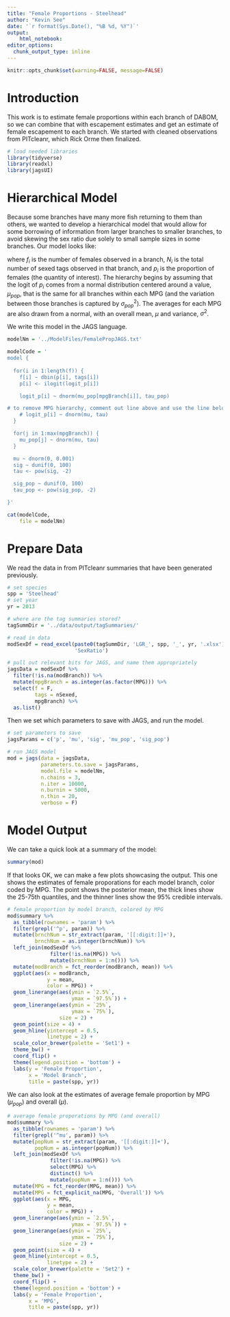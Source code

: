 ```yaml
---
title: "Female Proportions - Steelhead"
author: "Kevin See"
date: '`r format(Sys.Date(), "%B %d, %Y")`'
output:
    html_notebook:
editor_options: 
  chunk_output_type: inline
---
```


```r
knitr::opts_chunk$set(warning=FALSE, message=FALSE)
```

# Introduction

This work is to estimate female proportions within each branch of DABOM, so we can combine that with escapement estimates and get an estimate of female escapement to each branch. We started with cleaned observations from PITcleanr, which Rick Orme then finalized.

```r
# load needed libraries
library(tidyverse)
library(readxl)
library(jagsUI)
```

# Hierarchical Model

Because some branches have many more fish returning to them than others, we wanted to develop a hierarchical model that would allow for some borrowing of information from larger branches to smaller branches, to avoid skewing the sex ratio due solely to small sample sizes in some branches. Our model looks like:

\begin{aligned}

f_i &\sim Bin(p_i, N_i) \\
\text{logit}(p_i) &\sim N(\mu_{pop_i}, \sigma^2_{pop}) \\
\mu_{pop} &\sim N(\mu, \sigma^2) \\

\end{aligned}

where $f_i$ is the number of females observed in a branch, $N_i$ is the total number of sexed tags observed in that branch, and $p_i$ is the proportion of females (the quantity of interest). The hierarchy begins by assuming that the logit of $p_i$ comes from a normal distribution centered around a value, $\mu_{pop}$, that is the same for all branches within each MPG (and the variation between those branches is captured by $\sigma^2_{pop}$). The averages for each MPG are also drawn from a normal, with an overall mean, $\mu$ and variance, $\sigma^2$. 

We write this model in the JAGS language.

```r
modelNm = '../ModelFiles/FemalePropJAGS.txt'

modelCode = '
model {
  
  for(i in 1:length(f)) {
    f[i] ~ dbin(p[i], tags[i])
    p[i] <- ilogit(logit_p[i])    

    logit_p[i] ~ dnorm(mu_pop[mpgBranch[i]], tau_pop)

# to remove MPG hierarchy, comment out line above and use the line below
    # logit_p[i] ~ dnorm(mu, tau)
  }

  for(j in 1:max(mpgBranch)) {
    mu_pop[j] ~ dnorm(mu, tau)
  }

  mu ~ dnorm(0, 0.001)
  sig ~ dunif(0, 100)
  tau <- pow(sig, -2)

  sig_pop ~ dunif(0, 100)
  tau_pop <- pow(sig_pop, -2)

}'

cat(modelCode,
    file = modelNm)
```

# Prepare Data

We read the data in from PITcleanr summaries that have been generated previously.

```r
# set species
spp = 'Steelhead'
# set year
yr = 2013

# where are the tag summaries stored?
tagSummDir = '../data/output/tagSummaries/'

# read in data
modSexDf = read_excel(paste0(tagSummDir, 'LGR_', spp, '_', yr, '.xlsx'),
                      'SexRatio')

# pull out relevant bits for JAGS, and name them appropriately
jagsData = modSexDf %>%
  filter(!is.na(modBranch)) %>%
  mutate(mpgBranch = as.integer(as.factor(MPG))) %>%
  select(f = F,
         tags = nSexed,
         mpgBranch) %>%
  as.list()

```

Then we set which parameters to save with JAGS, and run the model.

```r
# set parameters to save
jagsParams = c('p', 'mu', 'sig', 'mu_pop', 'sig_pop')

# run JAGS model
mod = jags(data = jagsData,
           parameters.to.save = jagsParams,
           model.file = modelNm,
           n.chains = 3,
           n.iter = 10000,
           n.burnin = 5000,
           n.thin = 20,
           verbose = F)
```

# Model Output

We can take a quick look at a summary of the model:

```r
summary(mod)
```

If that looks OK, we can make a few plots showcasing the output. This one shows the estimates of female proporations for each model branch, color coded by MPG. The point shows the posterior mean, the thick lines show the 25-75th quantiles, and the thinner lines show the 95% credible intervals. 

```r
# female proportion by model branch, colored by MPG
mod$summary %>%
  as_tibble(rownames = 'param') %>%
  filter(grepl('^p', param)) %>%
  mutate(brnchNum = str_extract(param, '[[:digit:]]+'),
         brnchNum = as.integer(brnchNum)) %>%
  left_join(modSexDf %>%
              filter(!is.na(MPG)) %>%
              mutate(brnchNum = 1:n())) %>%
  mutate(modBranch = fct_reorder(modBranch, mean)) %>%
  ggplot(aes(x = modBranch,
             y = mean,
             color = MPG)) +
  geom_linerange(aes(ymin = `2.5%`,
                     ymax = `97.5%`)) +
  geom_linerange(aes(ymin = `25%`,
                     ymax = `75%`),
                 size = 2) +
  geom_point(size = 4) +
  geom_hline(yintercept = 0.5,
             linetype = 2) +
  scale_color_brewer(palette = 'Set1') +
  theme_bw() +
  coord_flip() +
  theme(legend.position = 'bottom') +
  labs(y = 'Female Proportion',
       x = 'Model Branch',
       title = paste(spp, yr))
```


We can also look at the estimates of average female proportion by MPG ($\mu_{pop}$) and overall ($\mu$).

```r
# average female proporations by MPG (and overall)
mod$summary %>%
  as_tibble(rownames = 'param') %>%
  filter(grepl('^mu', param)) %>%
  mutate(popNum = str_extract(param, '[[:digit:]]+'),
         popNum = as.integer(popNum)) %>%
  left_join(modSexDf %>%
              filter(!is.na(MPG)) %>%
              select(MPG) %>%
              distinct() %>%
              mutate(popNum = 1:n())) %>%
  mutate(MPG = fct_reorder(MPG, mean)) %>%
  mutate(MPG = fct_explicit_na(MPG, 'Overall')) %>%
  ggplot(aes(x = MPG,
             y = mean,
             color = MPG)) +
  geom_linerange(aes(ymin = `2.5%`,
                     ymax = `97.5%`)) +
  geom_linerange(aes(ymin = `25%`,
                     ymax = `75%`),
                 size = 2) +
  geom_point(size = 4) +
  geom_hline(yintercept = 0.5,
             linetype = 2) +
  scale_color_brewer(palette = 'Set2') +
  theme_bw() +
  coord_flip() +
  theme(legend.position = 'bottom') +
  labs(y = 'Female Proportion',
       x = 'MPG',
       title = paste(spp, yr))

```

